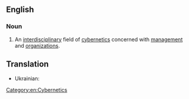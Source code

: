 ==English==

===Noun===
{{wikipedia}}
{{en-noun|-}}

# An [[interdisciplinary]] field of [[cybernetics]] concerned with [[management]] and [[organizations]].
== Translation ==
{{trans-top}}
{{t|uk|економічна кібернетика|f}}
* Ukrainian: {{t+|uk|економічна кібернетика|f}}
{{trans-bottom}}

[[Category:en:Cybernetics]]